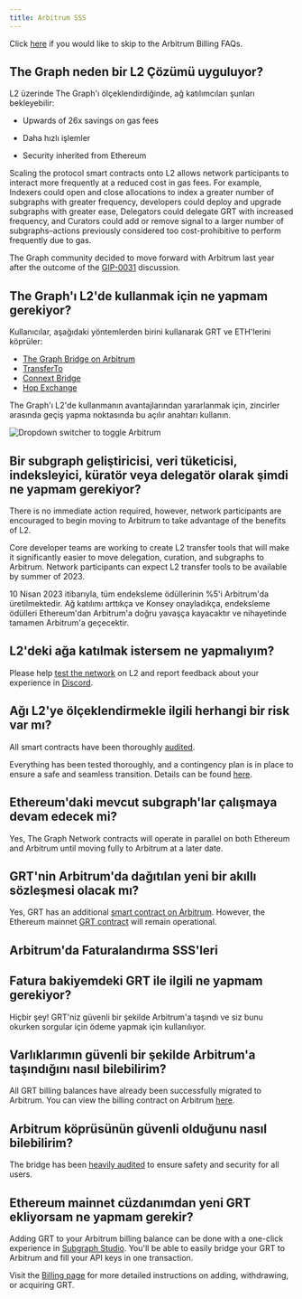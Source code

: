 ```yaml
---
title: Arbitrum SSS
---
```


Click [here](#billing-on-arbitrum-faqs) if you would like to skip to the Arbitrum Billing FAQs.

## The Graph neden bir L2 Çözümü uyguluyor?

L2 üzerinde The Graph'ı ölçeklendirdiğinde, ağ katılımcıları şunları bekleyebilir:

-   Upwards of 26x savings on gas fees

-   Daha hızlı işlemler

-   Security inherited from Ethereum

Scaling the protocol smart contracts onto L2 allows network participants to interact more frequently at a reduced cost in gas fees. For example, Indexers could open and close allocations to index a greater number of subgraphs with greater frequency, developers could deploy and upgrade subgraphs with greater ease, Delegators could delegate GRT with increased frequency, and Curators could add or remove signal to a larger number of subgraphs–actions previously considered too cost-prohibitive to perform frequently due to gas.

The Graph community decided to move forward with Arbitrum last year after the outcome of the [GIP-0031](https://forum.thegraph.com/t/gip-0031-arbitrum-grt-bridge/3305) discussion.

## The Graph'ı L2'de kullanmak için ne yapmam gerekiyor?

Kullanıcılar, aşağıdaki yöntemlerden birini kullanarak GRT ve ETH'lerini köprüler:

-   [The Graph Bridge on Arbitrum](https://bridge.arbitrum.io/?l2ChainId=42161)
-   [TransferTo](https://transferto.xyz/swap)
-   [Connext Bridge](https://bridge.connext.network/)
-   [Hop Exchange](https://app.hop.exchange/#/send?token=ETH)

The Graph'ı L2'de kullanmanın avantajlarından yararlanmak için, zincirler arasında geçiş yapma noktasında bu açılır anahtarı kullanın.

![Dropdown switcher to toggle Arbitrum](/img/arbitrum-screenshot-toggle.png)

## Bir subgraph geliştiricisi, veri tüketicisi, indeksleyici, küratör veya delegatör olarak şimdi ne yapmam gerekiyor?

There is no immediate action required, however, network participants are encouraged to begin moving to Arbitrum to take advantage of the benefits of L2.

Core developer teams are working to create L2 transfer tools that will make it significantly easier to move delegation, curation, and subgraphs to Arbitrum. Network participants can expect L2 transfer tools to be available by summer of 2023.

10 Nisan 2023 itibarıyla, tüm endeksleme ödüllerinin %5'i Arbitrum'da üretilmektedir. Ağ katılımı arttıkça ve Konsey onayladıkça, endeksleme ödülleri Ethereum'dan Arbitrum'a doğru yavaşça kayacaktır ve nihayetinde tamamen Arbitrum'a geçecektir.

## L2'deki ağa katılmak istersem ne yapmalıyım?

Please help [test the network](https://testnet.thegraph.com/explorer) on L2 and report feedback about your experience in [Discord](https://discord.gg/vtvv7FP).

## Ağı L2'ye ölçeklendirmekle ilgili herhangi bir risk var mı?

All smart contracts have been thoroughly [audited](https://github.com/graphprotocol/contracts/blob/dev/audits/OpenZeppelin/2022-07-graph-arbitrum-bridge-audit.pdf).

Everything has been tested thoroughly, and a contingency plan is in place to ensure a safe and seamless transition. Details can be found [here](https://forum.thegraph.com/t/gip-0037-the-graph-arbitrum-deployment-with-linear-rewards-minted-in-l2/3551#risks-and-security-considerations-20).

## Ethereum'daki mevcut subgraph'lar çalışmaya devam edecek mi?

Yes, The Graph Network contracts will operate in parallel on both Ethereum and Arbitrum until moving fully to Arbitrum at a later date.

## GRT'nin Arbitrum'da dağıtılan yeni bir akıllı sözleşmesi olacak mı?

Yes, GRT has an additional [smart contract on Arbitrum](https://arbiscan.io/address/0x9623063377ad1b27544c965ccd7342f7ea7e88c7). However, the Ethereum mainnet [GRT contract](https://etherscan.io/token/0xc944e90c64b2c07662a292be6244bdf05cda44a7) will remain operational.

## Arbitrum'da Faturalandırma SSS'leri

## Fatura bakiyemdeki GRT ile ilgili ne yapmam gerekiyor?

Hiçbir şey! GRT'niz güvenli bir şekilde Arbitrum'a taşındı ve siz bunu okurken sorgular için ödeme yapmak için kullanılıyor.

## Varlıklarımın güvenli bir şekilde Arbitrum'a taşındığını nasıl bilebilirim?

All GRT billing balances have already been successfully migrated to Arbitrum. You can view the billing contract on Arbitrum [here](https://arbiscan.io/address/0x1B07D3344188908Fb6DEcEac381f3eE63C48477a).

## Arbitrum köprüsünün güvenli olduğunu nasıl bilebilirim?

The bridge has been [heavily audited](https://code4rena.com/contests/2022-10-the-graph-l2-bridge-contest) to ensure safety and security for all users.

## Ethereum mainnet cüzdanımdan yeni GRT ekliyorsam ne yapmam gerekir?

Adding GRT to your Arbitrum billing balance can be done with a one-click experience in [Subgraph Studio](https://thegraph.com/studio/). You'll be able to easily bridge your GRT to Arbitrum and fill your API keys in one transaction.

Visit the [Billing page](https://thegraph.com/docs/en/billing/) for more detailed instructions on adding, withdrawing, or acquiring GRT.
